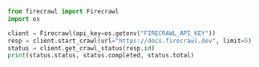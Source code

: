 ```python
from firecrawl import Firecrawl
import os

client = Firecrawl(api_key=os.getenv("FIRECRAWL_API_KEY"))
resp = client.start_crawl(url="https://docs.firecrawl.dev", limit=5)
status = client.get_crawl_status(resp.id)
print(status.status, status.completed, status.total)
```


